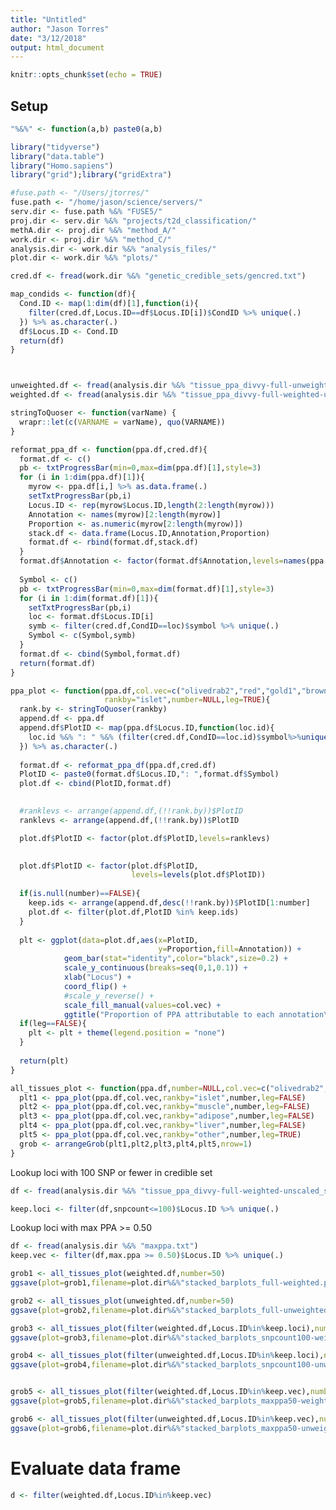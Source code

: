 ```yaml
---
title: "Untitled"
author: "Jason Torres"
date: "3/12/2018"
output: html_document
---
```


```r
knitr::opts_chunk$set(echo = TRUE)
```

## Setup 

```r

"%&%" <- function(a,b) paste0(a,b)

library("tidyverse")
library("data.table")
library("Homo.sapiens")
library("grid");library("gridExtra")

#fuse.path <- "/Users/jtorres/"
fuse.path <- "/home/jason/science/servers/"
serv.dir <- fuse.path %&% "FUSE5/"
proj.dir <- serv.dir %&% "projects/t2d_classification/"
methA.dir <- proj.dir %&% "method_A/"
work.dir <- proj.dir %&% "method_C/"
analysis.dir <- work.dir %&% "analysis_files/"
plot.dir <- work.dir %&% "plots/"

cred.df <- fread(work.dir %&% "genetic_credible_sets/gencred.txt")


```


```r

map_condids <- function(df){
  Cond.ID <- map(1:dim(df)[1],function(i){
    filter(cred.df,Locus.ID==df$Locus.ID[i])$CondID %>% unique(.)
  }) %>% as.character(.)
  df$Locus.ID <- Cond.ID
  return(df)
}



unweighted.df <- fread(analysis.dir %&% "tissue_ppa_divvy-full-unweighted-unscaled.txt") %>% map_condids(.)
weighted.df <- fread(analysis.dir %&% "tissue_ppa_divvy-full-weighted-unscaled.txt") %>% map_condids(.) 
```



```r

stringToQuoser <- function(varName) {
  wrapr::let(c(VARNAME = varName), quo(VARNAME))
}

reformat_ppa_df <- function(ppa.df,cred.df){
  format.df <- c() 
  pb <- txtProgressBar(min=0,max=dim(ppa.df)[1],style=3)
  for (i in 1:dim(ppa.df)[1]){
    myrow <- ppa.df[i,] %>% as.data.frame(.)
    setTxtProgressBar(pb,i)
    Locus.ID <- rep(myrow$Locus.ID,length(2:length(myrow)))
    Annotation <- names(myrow)[2:length(myrow)]
    Proportion <- as.numeric(myrow[2:length(myrow)])
    stack.df <- data.frame(Locus.ID,Annotation,Proportion)
    format.df <- rbind(format.df,stack.df)
  }
  format.df$Annotation <- factor(format.df$Annotation,levels=names(ppa.df)[2:dim(ppa.df)[2]])
  
  Symbol <- c()
  pb <- txtProgressBar(min=0,max=dim(format.df)[1],style=3)
  for (i in 1:dim(format.df)[1]){
    setTxtProgressBar(pb,i)
    loc <- format.df$Locus.ID[i]
    symb <- filter(cred.df,CondID==loc)$symbol %>% unique(.)
    Symbol <- c(Symbol,symb)
  }
  format.df <- cbind(Symbol,format.df)  
  return(format.df)
}


```


```r

ppa_plot <- function(ppa.df,col.vec=c("olivedrab2","red","gold1","brown","grey"),
                     rankby="islet",number=NULL,leg=TRUE){
  rank.by <- stringToQuoser(rankby)
  append.df <- ppa.df
  append.df$PlotID <- map(ppa.df$Locus.ID,function(loc.id){
    loc.id %&% ": " %&% (filter(cred.df,CondID==loc.id)$symbol%>%unique(.))
  }) %>% as.character(.)
  
  format.df <- reformat_ppa_df(ppa.df,cred.df)
  PlotID <- paste0(format.df$Locus.ID,": ",format.df$Symbol)
  plot.df <- cbind(PlotID,format.df)

  
  #ranklevs <- arrange(append.df,(!!rank.by))$PlotID
  ranklevs <- arrange(append.df,(!!rank.by))$PlotID

  plot.df$PlotID <- factor(plot.df$PlotID,levels=ranklevs)
  

  plot.df$PlotID <- factor(plot.df$PlotID, 
                           levels=levels(plot.df$PlotID))
  
  if(is.null(number)==FALSE){
    keep.ids <- arrange(append.df,desc(!!rank.by))$PlotID[1:number]
    plot.df <- filter(plot.df,PlotID %in% keep.ids)
  }
  
  plt <- ggplot(data=plot.df,aes(x=PlotID,
                                 y=Proportion,fill=Annotation)) + 
            geom_bar(stat="identity",color="black",size=0.2) + 
            scale_y_continuous(breaks=seq(0,1,0.1)) + 
            xlab("Locus") + 
            coord_flip() + 
            #scale_y_reverse() + 
            scale_fill_manual(values=col.vec) +
            ggtitle("Proportion of PPA attributable to each annotation\n" %&% rankby)
  if(leg==FALSE){
    plt <- plt + theme(legend.position = "none")
  }
  
  return(plt)
}

all_tissues_plot <- function(ppa.df,number=NULL,col.vec=c("olivedrab2","red","gold1","brown","grey")){
  plt1 <- ppa_plot(ppa.df,col.vec,rankby="islet",number,leg=FALSE)
  plt2 <- ppa_plot(ppa.df,col.vec,rankby="muscle",number,leg=FALSE)
  plt3 <- ppa_plot(ppa.df,col.vec,rankby="adipose",number,leg=FALSE)
  plt4 <- ppa_plot(ppa.df,col.vec,rankby="liver",number,leg=FALSE)
  plt5 <- ppa_plot(ppa.df,col.vec,rankby="other",number,leg=TRUE)  
  grob <- arrangeGrob(plt1,plt2,plt3,plt4,plt5,nrow=1)
}

```


Lookup loci with 100 SNP or fewer in credible set 

```r

df <- fread(analysis.dir %&% "tissue_ppa_divvy-full-weighted-unscaled_snpcount.txt")

keep.loci <- filter(df,snpcount<=100)$Locus.ID %>% unique(.)

```


Lookup loci with max PPA >= 0.50 


```r

df <- fread(analysis.dir %&% "maxppa.txt")
keep.vec <- filter(df,max.ppa >= 0.50)$Locus.ID %>% unique(.)

```



```r


grob1 <- all_tissues_plot(weighted.df,number=50)
ggsave(plot=grob1,filename=plot.dir%&%"stacked_barplots_full-weighted.png",width=25,height=15)

grob2 <- all_tissues_plot(unweighted.df,number=50)
ggsave(plot=grob2,filename=plot.dir%&%"stacked_barplots_full-unweighted.png",width=25,height=15)

grob3 <- all_tissues_plot(filter(weighted.df,Locus.ID%in%keep.loci),number=50)
ggsave(plot=grob3,filename=plot.dir%&%"stacked_barplots_snpcount100-weighted.png",width=27,height=12)

grob4 <- all_tissues_plot(filter(unweighted.df,Locus.ID%in%keep.loci),number=50)
ggsave(plot=grob4,filename=plot.dir%&%"stacked_barplots_snpcount100-unweighted.png",width=27,height=12)


grob5 <- all_tissues_plot(filter(weighted.df,Locus.ID%in%keep.vec),number=30)
ggsave(plot=grob5,filename=plot.dir%&%"stacked_barplots_maxppa50-weighted.png",width=25,height=8.5)

grob6 <- all_tissues_plot(filter(unweighted.df,Locus.ID%in%keep.vec),number=30)
ggsave(plot=grob6,filename=plot.dir%&%"stacked_barplots_maxppa50-unweighted.png",width=27,height=12)


```


# Evaluate data frame 


```r

d <- filter(weighted.df,Locus.ID%in%keep.vec)

```


